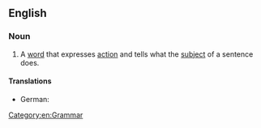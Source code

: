 ==English==

===Noun===
{{en-noun|sg=[[action]] [[verb]]}}

# A [[word]] that expresses [[action]] and tells what the [[subject]] of a sentence does.

====Translations====
{{trans-top|word that expresses action}}
* German: {{t-|de|Handlungsverb|n}}
{{trans-mid}}
{{trans-bottom}}

[[Category:en:Grammar]]